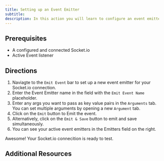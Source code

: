 ```yaml
---
title: Setting up an Event Emitter
subtitle:
description: In this action you will learn to configure an event emitter in the Socket.io integration
---
```


## Prerequisites

- A configured and connected Socket.io
- Active Event listener

## Directions

1. Naviagte to the `Emit Event` bar to set up a new event emitter for your Socket.io connection.
2. Enter the Event Emitter name in the field with the `Emit Event Name` placeholder.
3. Enter any args you want to pass as key value pairs in the `Arguments` tab. You can set multiple arguments by opening a new `Argument` tab.
4. Click on the `Emit` button to Emit the event.
5. Alternatively, click on the `Emit & Save` button to emit and save simultaneously.
6. You can see your active event emitters in the Emitters field on the right.

Awesome! Your Socket.io connecition is ready to test.

## Additional Resources
